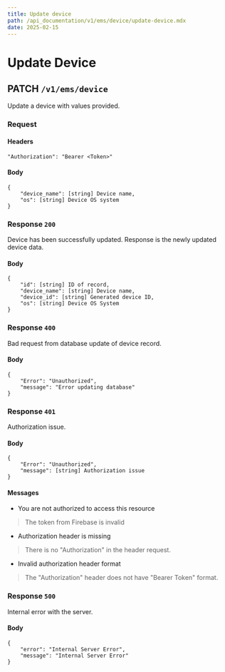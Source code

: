 ```yaml
---
title: Update device
path: /api_documentation/v1/ems/device/update-device.mdx
date: 2025-02-15
---
```


# Update Device

## PATCH `/v1/ems/device`

Update a device with values provided.

### Request

#### Headers

```
"Authorization": "Bearer <Token>"
```

#### Body
```
{
    "device_name": [string] Device name,
    "os": [string] Device OS system
}
```

### Response `200`

Device has been successfully updated. Response is the newly updated device data.

#### Body

```
{
    "id": [string] ID of record,
    "device_name": [string] Device name,
    "device_id": [string] Generated device ID,
    "os": [string] Device OS System
}
```

### Response `400`

Bad request from database update of device record.

#### Body
```
{
    "Error": "Unauthorized",
    "message": "Error updating database"
}
```

### Response `401`

Authorization issue.

#### Body
```
{
    "Error": "Unauthorized",
    "message": [string] Authorization issue
}
```

#### Messages

- You are not authorized to access this resource
> The token from Firebase is invalid
- Authorization header is missing
> There is no "Authorization" in the header request.
- Invalid authorization header format
> The "Authorization" header does not have "Bearer Token" format.

### Response `500`

Internal error with the server.

#### Body
```
{
    "error": "Internal Server Error",
    "message": "Internal Server Error"
}
```